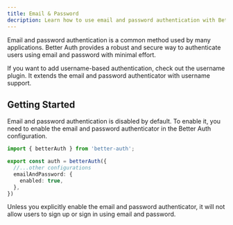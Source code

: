 ```yaml
---
title: Email & Password
decription: Learn how to use email and password authentication with Better Auth
---
```


Email and password authentication is a common method used by many applications. Better Auth provides a robust and secure way to authenticate users using email and password with minimal effort. 

<Callout>
If you want to add username-based authentication, check out the username plugin. It extends the email and password authenticator with username support.
</Callout>

## Getting Started

Email and password authentication is disabled by default. To enable it, you need to enable the email and password authenticator in the Better Auth configuration.

```ts title="auth.ts"
import { betterAuth } from 'better-auth';

export const auth = betterAuth({
  //...other configurations
  emailAndPassword: {
    enabled: true,
  },
})
```
<Callout>
Unless you explicitly enable the email and password authenticator, it will not allow users to sign up or sign in using email and password.
</Callout>

